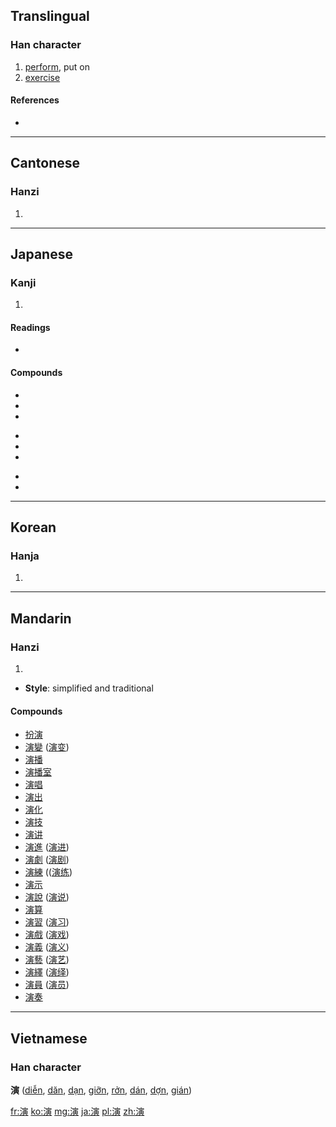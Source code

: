 ==Translingual==

===Han character===
{{Han char|rn=85|rad=水|as=11|sn=14|four=3318<sub>6</sub>|canj=水十一金 (EJMC), X水十一金 (XEJMC)}}

# [[perform]], put on
# [[exercise]]

====References====
* {{Han ref|kx=0645.230|dkj=18130|dj=1054.130|hdz=31730.030|uh=6F14|ud=28436|bh=BA74|bd=47732}}

----

==Cantonese==

===Hanzi===
{{yue-hanzi|jyut=|y=yin2}}

# {{defn|lang=yue|sort=水11}}

----

==Japanese==

===Kanji===
{{ja-kanji|grade=5|rs=水11}}

# {{defn|lang=ja|sort=水11}}

====Readings====
* {{ja-readings|on=[[えん]] (en)|kun=[[のべる]] (noberu)}}

====Compounds====
{{top3}}
* {{l|ja|sc=Jpan|演繹|tr=えねき, eneki}}
* {{l|ja|sc=Jpan|演技|tr=えんぎ, engi}}
* {{l|ja|sc=Jpan|演劇|tr=えんげき, engeki}}
{{mid3}}
* {{l|ja|sc=Jpan|演算|tr=えんざん, enzan}}
* {{l|ja|sc=Jpan|演習|tr=えんしゅう, enshū}}
* {{l|ja|sc=Jpan|演出|tr=えんしゅつ, enshutsu}}
{{mid3}}
* {{l|ja|sc=Jpan|演説|tr=えんぜつ, enzetsu}}
* {{l|ja|sc=Jpan|演奏|tr=えんそう, ensō}}
{{bottom}}

----

==Korean==

===Hanja===
{{ko-hanja|hangeul=연|eumhun=|rv=yeon|mr=yŏn|y=yen}}

# {{defn|lang=ko|sort=水11}}

----

==Mandarin==

===Hanzi===
{{cmn-hanzi|pin=[[yǎn]] ([[yan3]])|wg=yen<sup>3</sup>}}

# {{defn|lang=cmn|sort=水11}}

* '''Style''': simplified and traditional

====Compounds====
*[[扮演]]
* [[演變]] ([[演变]])
* [[演播]]
* [[演播室]]
* [[演唱]]
* [[演出]]
* [[演化]]
* [[演技]]
* [[演讲]]
* [[演進]] ([[演进]])
* [[演劇]] ([[演剧]])
* [[演練]] (([[演练]])
* [[演示]]
* [[演說]] ([[演说]])
* [[演算]]
* [[演習]] ([[演习]])
* [[演戲]] ([[演戏]])
* [[演義]] ([[演义]])
* [[演藝]] ([[演艺]])
* [[演繹]] ([[演绎]])
* [[演員]] ([[演员]])
* [[演奏]]

----

==Vietnamese==
===Han character===
'''演''' ([[diễn]], [[dăn]], [[dạn]], [[giỡn]], [[rởn]], [[dán]], [[dợn]], [[gián]])

[[fr:演]]
[[ko:演]]
[[mg:演]]
[[ja:演]]
[[pl:演]]
[[zh:演]]